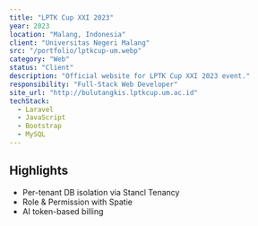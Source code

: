 ```yaml
---
title: "LPTK Cup XXI 2023"
year: 2023
location: "Malang, Indonesia"
client: "Universitas Negeri Malang"
src: "/portfolio/lptkcup-um.webp"
category: "Web"
status: "Client"
description: "Official website for LPTK Cup XXI 2023 event."
responsibility: "Full-Stack Web Developer"
site_url: "http://bulutangkis.lptkcup.um.ac.id"
techStack:
  - Laravel
  - JavaScript
  - Bootstrap
  - MySQL
---
```


## Highlights

- Per-tenant DB isolation via Stancl Tenancy
- Role & Permission with Spatie
- AI token-based billing